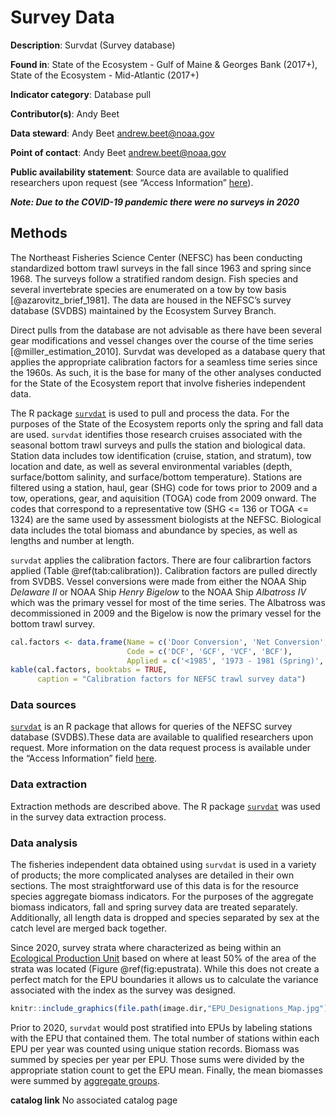 # Survey Data {#survdat}

**Description**: Survdat (Survey database)

**Found in**: State of the Ecosystem - Gulf of Maine & Georges Bank (2017+), State of the Ecosystem - Mid-Atlantic (2017+)

**Indicator category**: Database pull

**Contributor(s)**: Andy Beet

**Data steward**: Andy Beet <andrew.beet@noaa.gov>

**Point of contact**: Andy Beet <andrew.beet@noaa.gov>

**Public availability statement**: Source data are available to qualified researchers upon request (see "Access Information" [here](https://inport.nmfs.noaa.gov/inport/item/22560)). 

***Note: Due to the COVID-19 pandemic there were no surveys in 2020***

## Methods
The Northeast Fisheries Science Center (NEFSC) has been conducting standardized bottom trawl surveys in the fall since 1963 and spring since 1968.  The surveys follow a stratified random design.  Fish species and several invertebrate species are enumerated on a tow by tow basis [@azarovitz_brief_1981]. The data are housed in the NEFSC's survey database (SVDBS) maintained by the Ecosystem Survey Branch.  

Direct pulls from the database are not advisable as there have been several gear modifications and vessel changes over the course of the time series [@miller_estimation_2010].  Survdat was developed as a database query that applies the appropriate calibration factors for a seamless time series since the 1960s. As such, it is the base for many of the other analyses conducted for the State of the Ecosystem report that involve fisheries independent data.

The R package [`survdat`](https://noaa-edab.github.io/survdat/) is used to pull and process the data. For the purposes of the State of the Ecosystem reports only the spring and fall data are used. `survdat` identifies those research cruises associated with the seasonal bottom trawl surveys and pulls the station and biological data. Station data includes tow identification (cruise, station, and stratum), tow location and date, as well as several environmental variables (depth, surface/bottom salinity, and surface/bottom temperature).  Stations are filtered using a station, haul, gear (SHG) code for tows prior to 2009 and a tow, operations, gear, and aquisition (TOGA) code from 2009 onward. The codes that correspond to a representative tow (SHG <= 136 or TOGA <= 1324) are the same used by assessment biologists at the NEFSC.  Biological data includes the total biomass and abundance by species, as well as lengths and number at length.

`survdat` applies the calibration factors.  There are four calibrartion factors applied (Table \@ref(tab:calibration)).  Calibration factors are pulled directly from SVDBS.  Vessel conversions were made from either the NOAA Ship *Delaware II* or NOAA Ship *Henry Bigelow* to the NOAA Ship *Albatross IV* which was  the primary vessel for most of the time series.  The Albatross was decommissioned in 2009 and the Bigelow is now the primary vessel for the bottom trawl survey.

```r
cal.factors <- data.frame(Name = c('Door Conversion', 'Net Conversion', 'Vessel Conversion I', 'Vessel Conversion II'),
                          Code = c('DCF', 'GCF', 'VCF', 'BCF'),
                          Applied = c('<1985', '1973 - 1981 (Spring)', 'Delaware II records', 'Henry Bigelow records'))
kable(cal.factors, booktabs = TRUE,
      caption = "Calibration factors for NEFSC trawl survey data")
```


### Data sources

[`survdat`](https://noaa-edab.github.io/survdat/) is an R package that allows for queries of the NEFSC survey database (SVDBS).These data are available to qualified researchers upon request. More information on the data request process is available under the "Access Information" field [here](https://inport.nmfs.noaa.gov/inport/item/22560).

### Data extraction 

Extraction methods are described above. The R package  [`survdat`](https://noaa-edab.github.io/survdat/) was used in the survey data extraction process.


### Data analysis

The fisheries independent data obtained using `survdat` is used in a variety of
products; the more complicated analyses are detailed in their own sections.  The most straightforward use of this data is for the resource species aggregate biomass 
indicators.  For the purposes of the aggregate biomass indicators, fall and spring 
survey data are treated separately.  Additionally, all length data is dropped and 
species separated by sex at the catch level are merged back together.

Since 2020, survey strata where characterized as being within an [Ecological Production Unit](#epu) based on where at least 50% of the area of the strata was located (Figure \@ref(fig:epustrata).  While this does not create a perfect match for the EPU boundaries it allows us to calculate the variance associated with the index as the survey was designed. 


```r

knitr::include_graphics(file.path(image.dir,"EPU_Designations_Map.jpg"))

```
  

Prior to 2020, `survdat` would post stratified into EPUs by labeling stations with the EPU that contained them. The total number of stations within each EPU per year was counted using unique station records. Biomass was summed by species per year per EPU.  Those sums were divided by the appropriate station count to get the EPU mean.  Finally, the mean biomasses were summed by [aggregate groups](#species_groupings). 

**catalog link**
No associated catalog page